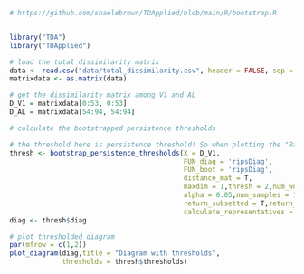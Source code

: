 ```r
# https://github.com/shaelebrown/TDApplied/blob/main/R/bootstrap.R


library("TDA")
library("TDApplied")

# load the total dissimilarity matrix
data <- read.csv("data/total_dissimilarity.csv", header = FALSE, sep = " ")
matrixdata <- as.matrix(data)

# get the dissimilarity matrix among V1 and AL
D_V1 = matrixdata[0:53, 0:53]
D_AL = matrixdata[54:94, 54:94]

# calculate the bootstrapped persistence thresholds 

# the threshold here is persistence threshold! So when plotting the "Band" above the diagonal line, one doesn't need to double the threshold. 
thresh <- bootstrap_persistence_thresholds(X = D_V1,
                                           FUN_diag = 'ripsDiag',
                                           FUN_boot = 'ripsDiag',
                                           distance_mat = T,
                                           maxdim = 1,thresh = 2,num_workers = 2,
                                           alpha = 0.05,num_samples = 1000,
                                           return_subsetted = T,return_pvals = T,
                                           calculate_representatives = T)
diag <- thresh$diag

# plot thresholded diagram 
par(mfrow = c(1,2))
plot_diagram(diag,title = "Diagram with thresholds",
             thresholds = thresh$thresholds)
```
